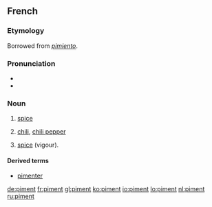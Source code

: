 ==French==

===Etymology===
Borrowed from {{etyl|es|fr}} ''[[pimiento]]''.

===Pronunciation===
* {{IPA|/pi.mɑ̃/|lang=fr}}
* {{audio|Fr-piment.ogg|Audio}}

===Noun===
{{fr-noun|m}}

# {{cooking|lang=fr}} [[spice]]
# [[chili]], [[chili pepper]]
# {{figuratively}} [[spice]] (vigour).

====Derived terms====
* [[pimenter]]

[[de:piment]]
[[fr:piment]]
[[gl:piment]]
[[ko:piment]]
[[io:piment]]
[[lo:piment]]
[[nl:piment]]
[[ru:piment]]
